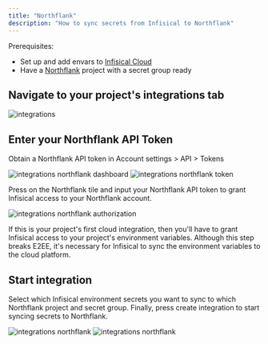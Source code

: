 ---
title: "Northflank"
description: "How to sync secrets from Infisical to Northflank"
---

Prerequisites:

- Set up and add envars to [Infisical Cloud](https://app.infisical.com)
- Have a [Northflank](https://northflank.com) project with a secret group ready

## Navigate to your project's integrations tab

![integrations](../../images/integrations.png)

## Enter your Northflank API Token

Obtain a Northflank API token in Account settings > API > Tokens

![integrations northflank dashboard](../../images/integrations/northflank/integrations-northflank-dashboard.png)
![integrations northflank token](../../images/integrations/northflank/integrations-northflank-token.png)

Press on the Northflank tile and input your Northflank API token to grant Infisical access to your Northflank account.

![integrations northflank authorization](../../images/integrations/northflank/integrations-northflank-auth.png)

<Info>
  If this is your project's first cloud integration, then you'll have to grant
  Infisical access to your project's environment variables. Although this step
  breaks E2EE, it's necessary for Infisical to sync the environment variables to
  the cloud platform.
</Info>

## Start integration

Select which Infisical environment secrets you want to sync to which Northflank project and secret group. Finally, press create integration to start syncing secrets to Northflank.

![integrations northflank](../../images/integrations/northflank/integrations-northflank-create.png)
![integrations northflank](../../images/integrations/northflank/integrations-northflank.png)

